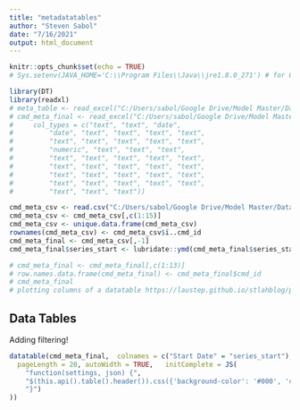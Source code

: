 ```yaml
---
title: "metadatatables"
author: "Steven Sabol"
date: "7/16/2021"
output: html_document
---
```


```r
knitr::opts_chunk$set(echo = TRUE)
# Sys.setenv(JAVA_HOME='C:\\Program Files\\Java\\jre1.8.0_271') # for 64-bit versi

library(DT)
library(readxl)
# meta_table <- read_excel("C:/Users/sabol/Google Drive/Model Master/Data/Update/meta_table.xlsx")
# cmd_meta_final <- read_excel("C:/Users/sabol/Google Drive/Model Master/Data/Update/Meta/cmd_meta_final.xlsx", 
#     col_types = c("text", "text", "date", 
#         "date", "text", "text", "text", "text", 
#         "text", "text", "text", "text", "text", 
#         "numeric", "text", "text", "text", 
#         "text", "text", "text", "text", "text", 
#         "text", "text", "text", "text", "text", 
#         "text", "text", "text", "text", "text", 
#         "text", "text", "text", "text", "text", 
#         "text", "text", "text"))

cmd_meta_csv <- read.csv("C:/Users/sabol/Google Drive/Model Master/Data/Update/Meta/cmd_meta_final.csv")
cmd_meta_csv <- cmd_meta_csv[,c(1:15)]
cmd_meta_csv <- unique.data.frame(cmd_meta_csv)
rownames(cmd_meta_csv) <- cmd_meta_csv$ï..cmd_id
cmd_meta_final <- cmd_meta_csv[,-1]
cmd_meta_final$series_start <- lubridate::ymd(cmd_meta_final$series_start)

# cmd_meta_final <- cmd_meta_final[,c(1:13)]
# row.names.data.frame(cmd_meta_final) <- cmd_meta_final$cmd_id
# cmd_meta_final
# plotting columns of a datatable https://laustep.github.io/stlahblog/posts/PlotDatatableColumns.html

```

## Data Tables

Adding filtering!
```r
datatable(cmd_meta_final,  colnames = c("Start Date" = "series_start"), filter = 'top', options = list(
  pageLength = 20, autoWidth = TRUE,   initComplete = JS(
    "function(settings, json) {",
    "$(this.api().table().header()).css({'background-color': '#000', 'color': '#fff'});",
    "}")
))
```

